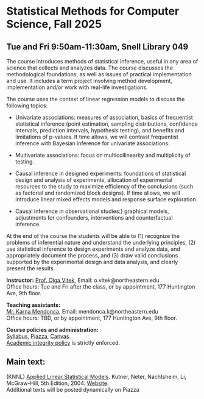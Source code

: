 <h1> Statistical Methods for Computer Science, Fall 2025 </h1>
<h2>Tue and Fri 9:50am-11:30am, Snell Library 049</h2>

The course introduces methods of statistical inference, useful in any area of science that collects and analyzes data. The course discusses the methodological foundations, as well as issues of practical implementation and use. It includes a term project involving method development, implementation and/or work with real-life investigations.

The course uses the context of linear regression models to discuss the following topics:

- Univariate associations: measures of association, basics of frequentist statistical inference (point estimation, sampling distributions, confidence intervals, prediction intervals, hypothesis testing), and benefits and limitations of p-values. If time allows, we will contrast frequentist inference with Bayesian inference for univariate associations.

- Multivariate associations: focus on multicollinearity and multiplicity of testing.

- Causal inference in designed experiments: foundations of statistical design and analysis of experiments, allocation of experimental resources to the study to maximize efficiency of the conclusions (such as factorial and randomized block designs). If time allows, we will introduce linear mixed effects models and response surface exploration.

- Causal inference in observational studies:} graphical models, adjustments for confounders, interventions and counterfactual inference.

At the end of the course the students will be able to (1) recognize the problems of inferential nature and understand the underlying principles, (2) use statistical inference to design experiments and analyze data, and appropriately document the process, and (3) draw valid conclusions supported by the experimental design and data analysis, and clearly present the results.

<p><strong>Instructor:</strong> [Prof. Olga Vitek](http://olga-vitek-lab.ccis.northeastern.edu/),
Email: o.vitek@northeastern.edu</br>
Office hours: Tue and Fri after the class, or by appointment, 177 Huntington Ave, 9th floor.</p>

<p><strong>Teaching assistants:</strong></br>
[Mr. Karna Mendonca](https://www.khoury.northeastern.edu/people/karna-mendonca/), 
Email: mendonca.k@northeastern.edu</br>
Office hours: TBD, or by appointment, 177 Huntington Ave, 9th floor.

<p><strong>Course policies and administration:</strong></br> [Syllabus](CS7200_Fall24_syllabus.pdf),  [Piazza](https://piazza.com/northeastern/fall2025/cs7200), 
[Canvas](https://canvas.northeastern.edu/).</br>
[Academic integrity policy](https://osccr.sites.northeastern.edu/academic-integrity-policy/) is strictly enforced.</p> 

<h2>Main text:</h2>
<p>(KNNL) [Applied Linear Statistical Models](https://www.amazon.com/Applied-Linear-Statistical-Models-2013/dp/1259064743/). Kutner, Neter, Nachtsheim, Li, McGraw-Hill, 5th Edition, 2004. [Website](http://users.stat.ufl.edu/~rrandles/sta4210/Rclassnotes/data/textdatasets/index.html).</br>
Additional texts will be posted dynamically on Piazza
</p>
